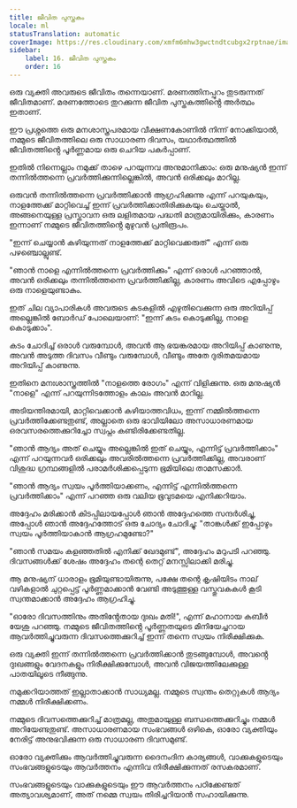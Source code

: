 ```yaml
---
title: ജീവിത പുസ്തകം
locale: ml
statusTranslation: automatic
coverImage: https://res.cloudinary.com/xmfm6mhw3gwctndtcubgx2rptnae/image/upload/v1740468922/small_cover_tratado_de_psicologia_revolucionaria_a4c0dca4e0.webp
sidebar:
    label: 16. ജീവിത പുസ്തകം
    order: 16
---
```

ഒരു വ്യക്തി അവരുടെ ജീവിതം തന്നെയാണ്. മരണത്തിനപ്പുറം തുടരുന്നത് ജീവിതമാണ്. മരണത്തോടെ തുറക്കുന്ന ജീവിത പുസ്തകത്തിൻ്റെ അർത്ഥം ഇതാണ്.

ഈ പ്രശ്നത്തെ ഒരു മനശാസ്ത്രപരമായ വീക്ഷണകോണിൽ നിന്ന് നോക്കിയാൽ, നമ്മുടെ ജീവിതത്തിലെ ഒരു സാധാരണ ദിവസം, യഥാർത്ഥത്തിൽ ജീവിതത്തിൻ്റെ പൂർണ്ണമായ ഒരു ചെറിയ പകർപ്പാണ്.

ഇതിൽ നിന്നെല്ലാം നമുക്ക് താഴെ പറയുന്നവ അനുമാനിക്കാം: ഒരു മനുഷ്യൻ ഇന്ന് തന്നിൽത്തന്നെ പ്രവർത്തിക്കുന്നില്ലെങ്കിൽ, അവൻ ഒരിക്കലും മാറില്ല.

ഒരുവൻ തന്നിൽത്തന്നെ പ്രവർത്തിക്കാൻ ആഗ്രഹിക്കുന്നു എന്ന് പറയുകയും, നാളത്തേക്ക് മാറ്റിവെച്ച് ഇന്ന് പ്രവർത്തിക്കാതിരിക്കുകയും ചെയ്താൽ, അങ്ങനെയുള്ള പ്രസ്താവന ഒരു ലളിതമായ പദ്ധതി മാത്രമായിരിക്കും, കാരണം ഇന്നാണ് നമ്മുടെ ജീവിതത്തിൻ്റെ മുഴുവൻ പ്രതിരൂപം.

"ഇന്ന് ചെയ്യാൻ കഴിയുന്നത് നാളത്തേക്ക് മാറ്റിവെക്കരുത്" എന്ന് ഒരു പഴഞ്ചൊല്ലുണ്ട്.

"ഞാൻ നാളെ എന്നിൽത്തന്നെ പ്രവർത്തിക്കും" എന്ന് ഒരാൾ പറഞ്ഞാൽ, അവൻ ഒരിക്കലും തന്നിൽത്തന്നെ പ്രവർത്തിക്കില്ല, കാരണം അവിടെ എപ്പോഴും ഒരു നാളെയുണ്ടാകും.

ഇത് ചില വ്യാപാരികൾ അവരുടെ കടകളിൽ എഴുതിവെക്കുന്ന ഒരു അറിയിപ്പ് അല്ലെങ്കിൽ ബോർഡ് പോലെയാണ്: "ഇന്ന് കടം കൊടുക്കില്ല, നാളെ കൊടുക്കാം".

കടം ചോദിച്ച് ഒരാൾ വരുമ്പോൾ, അവൻ ആ ഭയങ്കരമായ അറിയിപ്പ് കാണുന്നു, അവൻ അടുത്ത ദിവസം വീണ്ടും വരുമ്പോൾ, വീണ്ടും അതേ ദുരിതമയമായ അറിയിപ്പ് കാണുന്നു.

ഇതിനെ മനഃശാസ്ത്രത്തിൽ "നാളത്തെ രോഗം" എന്ന് വിളിക്കുന്നു. ഒരു മനുഷ്യൻ "നാളെ" എന്ന് പറയുന്നിടത്തോളം കാലം അവൻ മാറില്ല.

അടിയന്തിരമായി, മാറ്റിവെക്കാൻ കഴിയാത്തവിധം, ഇന്ന് നമ്മിൽത്തന്നെ പ്രവർത്തിക്കേണ്ടതുണ്ട്, അല്ലാതെ ഒരു ഭാവിയിലോ അസാധാരണമായ ഒരവസരത്തെക്കുറിച്ചോ സ്വപ്നം കണ്ടിരിക്കേണ്ടതില്ല.

"ഞാൻ ആദ്യം അത് ചെയ്യും അല്ലെങ്കിൽ ഇത് ചെയ്യും, എന്നിട്ട് പ്രവർത്തിക്കാം" എന്ന് പറയുന്നവർ ഒരിക്കലും അവരിൽത്തന്നെ പ്രവർത്തിക്കില്ല, അവരാണ് വിശുദ്ധ ഗ്രന്ഥങ്ങളിൽ പരാമർശിക്കപ്പെടുന്ന ഭൂമിയിലെ താമസക്കാർ.

"ഞാൻ ആദ്യം സ്വയം പൂർത്തിയാക്കണം, എന്നിട്ട് എന്നിൽത്തന്നെ പ്രവർത്തിക്കാം" എന്ന് പറഞ്ഞ ഒരു വലിയ ഭൂവുടമയെ എനിക്കറിയാം.

അദ്ദേഹം മരിക്കാൻ കിടപ്പിലായപ്പോൾ ഞാൻ അദ്ദേഹത്തെ സന്ദർശിച്ചു, അപ്പോൾ ഞാൻ അദ്ദേഹത്തോട് ഒരു ചോദ്യം ചോദിച്ചു: "താങ്കൾക്ക് ഇപ്പോഴും സ്വയം പൂർത്തിയാകാൻ ആഗ്രഹമുണ്ടോ?"

"ഞാൻ സമയം കളഞ്ഞതിൽ എനിക്ക് ഖേദമുണ്ട്", അദ്ദേഹം മറുപടി പറഞ്ഞു. ദിവസങ്ങൾക്ക് ശേഷം അദ്ദേഹം തന്റെ തെറ്റ് മനസ്സിലാക്കി മരിച്ചു.

ആ മനുഷ്യന് ധാരാളം ഭൂമിയുണ്ടായിരുന്നു, പക്ഷേ തന്റെ കൃഷിയിടം നാല് വഴികളാൽ ചുറ്റപ്പെട്ട് പൂർണ്ണമാക്കാൻ വേണ്ടി അടുത്തുള്ള വസ്തുവകകൾ കൂടി സ്വന്തമാക്കാൻ അദ്ദേഹം ആഗ്രഹിച്ചു.

"ഓരോ ദിവസത്തിനും അതിൻ്റേതായ ദുഃഖം മതി!", എന്ന് മഹാനായ കബീർ യേശു പറഞ്ഞു. നമ്മുടെ ജീവിതത്തിൻ്റെ പൂർണ്ണതയുടെ മിനിയേച്ചറായ ആവർത്തിച്ചുവരുന്ന ദിവസത്തെക്കുറിച്ച് ഇന്ന് തന്നെ സ്വയം നിരീക്ഷിക്കുക.

ഒരു വ്യക്തി ഇന്ന് തന്നിൽത്തന്നെ പ്രവർത്തിക്കാൻ തുടങ്ങുമ്പോൾ, അവൻ്റെ ദുഃഖങ്ങളും വേദനകളും നിരീക്ഷിക്കുമ്പോൾ, അവൻ വിജയത്തിലേക്കുള്ള പാതയിലൂടെ നീങ്ങുന്നു.

നമുക്കറിയാത്തത് ഇല്ലാതാക്കാൻ സാധ്യമല്ല. നമ്മുടെ സ്വന്തം തെറ്റുകൾ ആദ്യം നമ്മൾ നിരീക്ഷിക്കണം.

നമ്മുടെ ദിവസത്തെക്കുറിച്ച് മാത്രമല്ല, അതുമായുള്ള ബന്ധത്തെക്കുറിച്ചും നമ്മൾ അറിയേണ്ടതുണ്ട്. അസാധാരണമായ സംഭവങ്ങൾ ഒഴികെ, ഓരോ വ്യക്തിയും നേരിട്ട് അനുഭവിക്കുന്ന ഒരു സാധാരണ ദിവസമുണ്ട്.

ഓരോ വ്യക്തിക്കും ആവർത്തിച്ചുവരുന്ന ദൈനംദിന കാര്യങ്ങൾ, വാക്കുകളുടെയും സംഭവങ്ങളുടെയും ആവർത്തനം എന്നിവ നിരീക്ഷിക്കുന്നത് രസകരമാണ്.

സംഭവങ്ങളുടെയും വാക്കുകളുടെയും ഈ ആവർത്തനം പഠിക്കേണ്ടത് അത്യാവശ്യമാണ്, അത് നമ്മെ സ്വയം തിരിച്ചറിയാൻ സഹായിക്കുന്നു.

